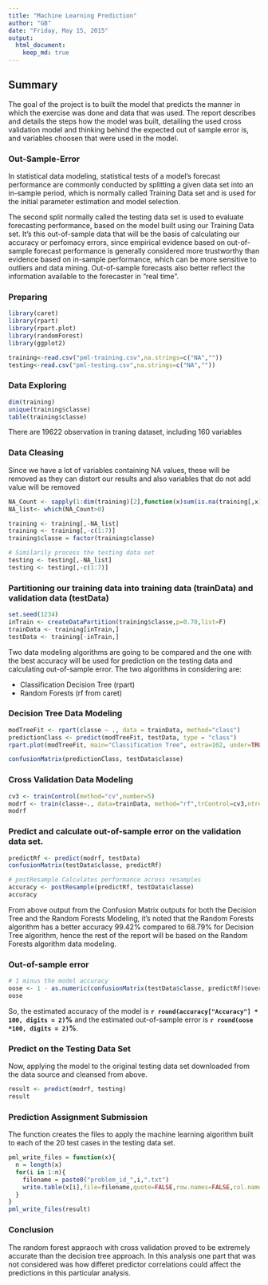 ```yaml
---
title: "Machine Learning Prediction"
author: "GB"
date: "Friday, May 15, 2015"
output: 
  html_document:
    keep_md: true
---
```


## Summary
The goal of the project is to built the model that predicts the manner in which the exercise was done and data that was used. The report describes and details the steps how the model was built, detailing the used cross validation model and thinking behind the expected out of sample error is, and variables choosen that were used in the model.  

### Out-Sample-Error
In statistical data modeling, statistical tests of a model's forecast performance are commonly conducted by splitting a given data set into an in-sample period, which is normally called Training Data set and is used for the initial parameter estimation and model selection.

The second split normally called the testing  data set is used to evaluate forecasting performance, based on the model built using our Training Data set. It's this out-of-sample data that will be the basis of calculating our accuracy or perfomacy errors, since empirical evidence based on out-of-sample forecast performance is generally considered more trustworthy than evidence based on in-sample performance, which can be more sensitive to outliers and data mining. Out-of-sample forecasts also better reflect the information available to the forecaster in "real time".

### Preparing
```r
library(caret)
library(rpart)
library(rpart.plot)
library(randomForest)
library(ggplot2)

training<-read.csv("pml-training.csv",na.strings=c("NA",""))
testing<-read.csv("pml-testing.csv",na.strings=c("NA",""))
```

### Data Exploring
```r
dim(training)
unique(training$classe)
table(training$classe)
```
There are 19622 observation in traning dataset, including 160 variables

### Data Cleasing
Since we have a lot of variables containing NA values, these will be removed as they can distort our results and also variables that do not add value will be removed 
```r
NA_Count <- sapply(1:dim(training)[2],function(x)sum(is.na(training[,x])))
NA_list<- which(NA_Count>0)

training <- training[,-NA_list]
training <- training[,-c(1:7)]
training$classe = factor(training$classe)

# Similarily process the testing data set
testing <- testing[,-NA_list]
testing <- testing[,-c(1:7)]
```

### Partitioning our training data into training data (trainData) and validation data (testData)
```r
set.seed(1234)
inTrain <- createDataPartition(training$classe,p=0.70,list=F)
trainData <- training[inTrain,]
testData <- training[-inTrain,]
```
Two data modeling algorithms are going to be compared and the one with the best accuracy will be used for prediction on the testing data and calculating out-of-sample error.
The two algorithms in considering are:

* Classification Decision Tree (rpart)
* Random Forests (rf from caret)

### Decision Tree Data Modeling
```r
modTreeFit <- rpart(classe ~ ., data = trainData, method="class")
predictionClass <- predict(modTreeFit, testData, type = "class")
rpart.plot(modTreeFit, main="Classification Tree", extra=102, under=TRUE, faclen=0)

confusionMatrix(predictionClass, testData$classe)
```

### Cross Validation Data Modeling
```r
cv3 <- trainControl(method="cv",number=5)
modrf <- train(classe~., data=trainData, method="rf",trControl=cv3,ntree=250)
modrf
```

### Predict and calculate out-of-sample error on the validation data set.
```r
predictRf <- predict(modrf, testData)
confusionMatrix(testData$classe, predictRf)

# postResample Calculates performance across resamples
accuracy <- postResample(predictRf, testData$classe)
accuracy
```

From above output from the Confusion Matrix outputs for both the Decision Tree and the Random Forests Modeling, it's noted that the Random Forests algorithm has a better accuracy 99.42% compared to 68.79% for Decision Tree algorithm, hence the rest of the report will be based on the Random Forests algorithm data modeling.

### Out-of-sample error
```r
# 1 minus the model accuracy
oose <- 1 - as.numeric(confusionMatrix(testData$classe, predictRf)$overall[1])
oose
```
So, the estimated accuracy of the model is **`r round(accuracy["Accuracy"] * 100, digits = 2)`%** and the estimated out-of-sample error is **`r round(oose *100, digits = 2)`%**.

### Predict on the Testing Data Set
Now, applying the model to the original testing data set downloaded from the data source and cleansed from above. 
```r
result <- predict(modrf, testing)
result
```
### Prediction Assignment Submission
The function creates the files to apply the machine learning algorithm  built to each of the 20 test cases in the testing data set. 
 
```r
pml_write_files = function(x){
  n = length(x)
  for(i in 1:n){
    filename = paste0("problem_id_",i,".txt")
    write.table(x[i],file=filename,quote=FALSE,row.names=FALSE,col.names=FALSE)
  }
}
pml_write_files(result)
```
### Conclusion
The random forest appraoch with cross validation proved to be extremely accurate than the decision tree approach. 
In this analysis one part that was not considered was how differet predictor correlations could affect the predictions in this particular analysis.